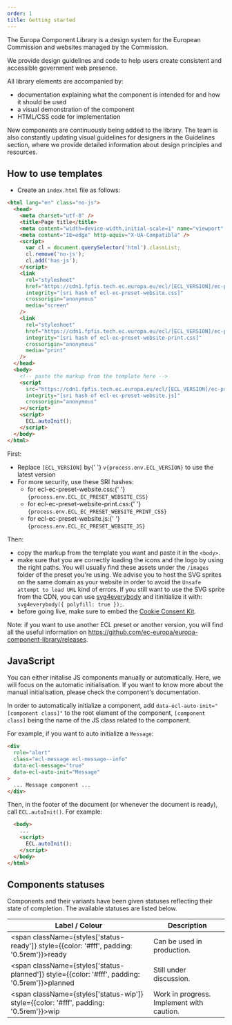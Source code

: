 ```yaml
---
order: 1
title: Getting started
---
```



The Europa Component Library is a design system for the European Commission and websites managed by the Commission.

We provide design guidelines and code to help users create consistent and accessible government web presence.

All library elements are accompanied by:

- documentation explaining what the component is intended for and how it should be used
- a visual demonstration of the component
- HTML/CSS code for implementation

New components are continuously being added to the library. The team is also constantly updating visual guidelines for designers in the Guidelines section, where we provide detailed information about design principles and resources.

## How to use templates

- Create an `index.html` file as follows:

```html
<html lang="en" class="no-js">
  <head>
    <meta charset="utf-8" />
    <title>Page title</title>
    <meta content="width=device-width,initial-scale=1" name="viewport" />
    <meta content="IE=edge" http-equiv="X-UA-Compatible" />
    <script>
      var cl = document.querySelector('html').classList;
      cl.remove('no-js');
      cl.add('has-js');
    </script>
    <link
      rel="stylesheet"
      href="https://cdn1.fpfis.tech.ec.europa.eu/ecl/[ECL_VERSION]/ec-preset-website/styles/ecl-ec-preset-website.css"
      integrity="[sri hash of ecl-ec-preset-website.css]"
      crossorigin="anonymous"
      media="screen"
    />
    <link
      rel="stylesheet"
      href="https://cdn1.fpfis.tech.ec.europa.eu/ecl/[ECL_VERSION]/ec-preset-website/styles/ecl-ec-preset-website-print.css"
      integrity="[sri hash of ecl-ec-preset-website-print.css]"
      crossorigin="anonymous"
      media="print"
    />
  </head>
  <body>
    <!-- paste the markup from the template here -->
    <script
      src="https://cdn1.fpfis.tech.ec.europa.eu/ecl/[ECL_VERSION]/ec-preset-website/scripts/ecl-ec-preset-website.js"
      integrity="[sri hash of ecl-ec-preset-website.js]"
      crossorigin="anonymous"
    ></script>
    <script>
      ECL.autoInit();
    </script>
  </body>
</html>
```

First:

<ul>
  <li>
    Replace <code>[ECL_VERSION]</code> by{' '}
    <code>v{process.env.ECL_VERSION}</code> to use the latest version
  </li>
  <li>
    For more security, use these SRI hashes:
    <ul>
      <li>
        for ecl-ec-preset-website.css:{' '}
        <code>{process.env.ECL_EC_PRESET_WEBSITE_CSS}</code>
      </li>
      <li>
        for ecl-ec-preset-website-print.css:{' '}
        <code>{process.env.ECL_EC_PRESET_WEBSITE_PRINT_CSS}</code>
      </li>
      <li>
        for ecl-ec-preset-website.js:{' '}
        <code>{process.env.ECL_EC_PRESET_WEBSITE_JS}</code>
      </li>
    </ul>
  </li>
</ul>

Then:

- copy the markup from the template you want and paste it in the `<body>`.
- make sure that you are correctly loading the icons and the logo by using the right paths. You will usually find these assets under the `/images` folder of the preset you're using. We advise you to host the SVG sprites on the same domain as your website in order to avoid the `Unsafe attempt to load URL` kind of errors. If you still want to use the SVG sprite from the CDN, you can use [svg4everybody](https://github.com/jonathantneal/svg4everybody) and itinitialize it with: `svg4everybody({ polyfill: true });`.
- before going live, make sure to embed the [Cookie Consent Kit](https://webgate.ec.europa.eu/fpfis/wikis/display/webtools/Cookie%20Consent%20Kit%20-%20Technical%20details).

Note: if you want to use another ECL preset or another version, you will find all the useful information on https://github.com/ec-europa/europa-component-library/releases.

## JavaScript

You can either initalise JS components manually or automatically. Here, we will focus on the automatic initialisation. If you want to know more about the manual initialisation, please check the component's documentation.

In order to automatically initialize a component, add `data-ecl-auto-init="[component class]"` to the root element of the component, `[component class]` being the name of the JS class related to the component.

For example, if you want to auto initialize a `Message`:

```html
<div
  role="alert"
  class="ecl-message ecl-message--info"
  data-ecl-message="true"
  data-ecl-auto-init="Message"
>
  ... Message component ...
</div>
```

Then, in the footer of the document (or whenever the document is ready), call `ECL.autoInit()`. For example:

```html
  <body>
    ...
    <script>
      ECL.autoInit();
    </script>
  </body>
</html>
```

## Components statuses

Components and their variants have been given statuses reflecting their state of completion. The available statuses are listed below.

| Label / Colour                                                                                       | Description                               |
| ---------------------------------------------------------------------------------------------------- | ----------------------------------------- |
| <span className={styles['status-ready']} style={{color: '#fff', padding: '0.5rem'}}>ready</span>     | Can be used in production.                |
| <span className={styles['status-planned']} style={{color: '#fff', padding: '0.5rem'}}>planned</span> | Still under discussion.                   |
| <span className={styles['status-wip']} style={{color: '#fff', padding: '0.5rem'}}>wip</span>         | Work in progress. Implement with caution. |

